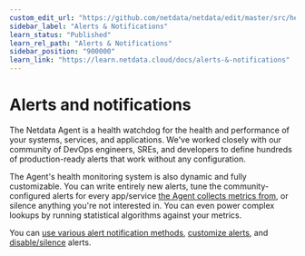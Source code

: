 ```yaml
---
custom_edit_url: "https://github.com/netdata/netdata/edit/master/src/health/README.md"
sidebar_label: "Alerts & Notifications"
learn_status: "Published"
learn_rel_path: "Alerts & Notifications"
sidebar_position: "900000"
learn_link: "https://learn.netdata.cloud/docs/alerts-&-notifications"
---
```


# Alerts and notifications

The Netdata Agent is a health watchdog for the health and performance of your systems, services, and applications. We've
worked closely with our community of DevOps engineers, SREs, and developers to define hundreds of production-ready
alerts that work without any configuration.

The Agent's health monitoring system is also dynamic and fully customizable. You can write entirely new alerts, tune the
community-configured alerts for every app/service [the Agent collects metrics from](/docs/collecting-metrics/monitor-anything), or
silence anything you're not interested in. You can even power complex lookups by running statistical algorithms against
your metrics.

You can [use various alert notification methods](/docs/alerts-&-notifications/notifications), 
[customize alerts](/docs/alerts-&-notifications/alert-configuration-reference), and 
[disable/silence](/docs/alerts-&-notifications/alert-configuration-reference#disable-or-silence-alerts) alerts.
